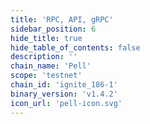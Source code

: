 ```yaml
---
title: 'RPC, API, gRPC'
sidebar_position: 6
hide_title: true
hide_table_of_contents: false
description: ''
chain_name: 'Pell'
scope: 'testnet'
chain_id: 'ignite_186-1'
binary_version: 'v1.4.2'
icon_url: 'pell-icon.svg'
---
```



<PageTitle
  iconUrl="img/pell-icon.svg"
  title="Pell Public Endpoints"
  chainId="ignite_186-1"
  version="v1.4.2"
/>

<Endpoints
  api="https://pell-t-api.noders.services"
  rpc="https://pell-t-rpc.noders.services"
  grpc="pell-t-grpc.noders.services:443"
  jsonRpc=""
/>
